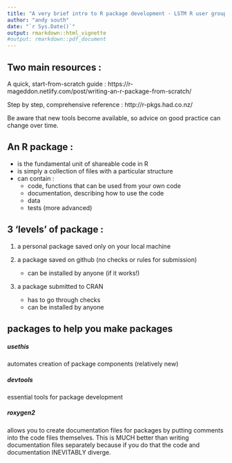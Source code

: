 ---
title: "A very brief intro to R package development - LSTM R user group "
author: "andy south"
date: "`r Sys.Date()`"
output: rmarkdown::html_vignette
#output: rmarkdown::pdf_document
---


## Two main resources :

A quick, start-from-scratch guide :
https://r-mageddon.netlify.com/post/writing-an-r-package-from-scratch/

Step by step, comprehensive reference :
http://r-pkgs.had.co.nz/

Be aware that new tools become available, so advice on good practice can change over time.


## An R package :

* is the fundamental unit of shareable code in R
* is simply a collection of files with a particular structure
* can contain :
    + code, functions that can be used from your own code
    + documentation, describing how to use the code
    + data
    + tests (more advanced)


## 3 'levels' of package :

1. a personal package saved only on your local machine

2. a package saved on github (no checks or rules for submission) 
    + can be installed by anyone (if it works!)
    
3. a package submitted to CRAN
    + has to go through checks
    + can be installed by anyone
    

## packages to help you make packages

##### usethis
automates creation of package components (relatively new)

##### devtools
essential tools for package development

##### roxygen2
allows you to create documentation files for packages by putting comments into the code files themselves. This is MUCH better than writing documentation files separately because if you do that the code and documentation INEVITABLY diverge.


